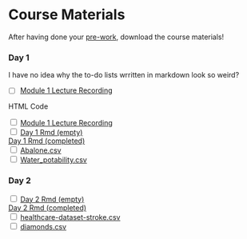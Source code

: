 # Course Materials {#course-materials}

After having done your [pre-work](#prework), download the course materials!

### Day 1 {-}
<!-- 4 #s just so that it doesn't appear in table of contents, can remove it if you want "Day 1" and "Day 2" to appear under "Course Materials" in TOC -->

I have no idea why the to-do lists wrritten in markdown look so weird?

- [ ] [Module 1 Lecture Recording](https://youtu.be/Re3Lricv7o4)

HTML Code

<div style="list-style-type: none;">
  <label><input type="checkbox"> [Module 1 Lecture Recording](https://youtu.be/Re3Lricv7o4)</label><br>
  <label><input type="checkbox"> [Day 1 Rmd (empty)](https://drive.google.com/file/d/19fsvDHPj74MIdHhL7slZ3jfqkTfper2O/view?usp=sharing)</label><br>
  <label> [Day 1 Rmd (completed)](https://drive.google.com/file/d/1hbldrszTBDjuVlDKFeBNG3g50olVafNk/view?usp=sharing)</label><br>
  <label><input type="checkbox"> [Abalone.csv](https://drive.google.com/file/d/1GrbvNDjUdf8mzY0mr0YD2fb-_2GnnnHb/view?usp=sharing)</label><br>
  <label><input type="checkbox"> [Water_potability.csv](https://drive.google.com/file/d/1ZOTY43EyPoNBltGedDfOdsKzq9HSA77e/view?usp=sharing)</label><br>
</div>

### Day 2 {-}

<div style="list-style-type: none;">
  <label><input type="checkbox"> [Day 2 Rmd (empty) ](https://drive.google.com/file/d/1047GdyOYBlXu3fPHaALMYfy9Tb9o7Tu9/view?usp=sharing)</label><br>
  <label> [Day 2 Rmd (completed)](https://drive.google.com/file/d/194fm_P1Vz7u_enACxQYzCfZyiAlYI4Ru/view?usp=sharing)</label><br>
  <label><input type="checkbox"> [healthcare-dataset-stroke.csv](https://drive.google.com/file/d/1d78J0MhMYQj2BpqFwXldZVbonzkTrKCI/view?usp=sharing)</label><br>
  <label><input type="checkbox"> [diamonds.csv](https://drive.google.com/file/d/1CIxMafo6EVWo_Nk0efmfN4m44_gs217A/view?usp=sharing)</label><br>
</div>
